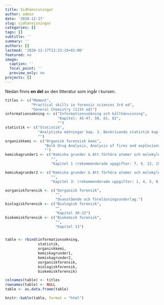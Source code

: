 ```yaml
---
title: Sidhänvisningar
author: admin
date: '2020-12-17'
slug: sidhänvisningar
categories: []
tags: []
subtitle: ''
summary: ''
authors: []
lastmod: '2020-12-17T13:23:19+01:00'
featured: no
image:
  caption: ''
  focal_point: ''
  preview_only: no
projects: []
---
```


Nedan finns **en del** av den litteratur som ingår i kursen.

```r


titles <- c("Moment",
            "Practical skills in forensic sciences 3rd ed",
            "General Chemistry (11th ed)")
informationsokning <- c("Informationssökning och källhänvisning",
                        "Kapitel: 45-47, 58, 61, 62",
                        "")
statistik <- c("Statistik",
               "Analytiska mätningar kap. 3. Beskrivande statistik kap. 55. Använda excel för beräkningar kap. 49 och Box 55.3 (kapitel 55). Presentation av beskrivande statistik kap. 53, 54",
               "")
organiskkemi <- c("Organisk forensisk kemi",
                  "Bulk Drug Analysis, Analysis of fires and explosions, kap 39. Spektroskopi, FTIR: Kap 44, kap 16 dem tre första sidorna, kap 19 GC: s. 135-142",
                  "")
kemiskagrunder1 <- c("Kemiska grunder & Att förhöra atomer och molekyler 1",
                     "",
                     "Kapitel 1 (rekommenderade uppgifter: 7, 9, 12, 19, 22, 27, 28, 30, 32, 38, 48, 54, 62). Kapitel 2 (rekommenderade uppgifter: 2, 8, 12, 13, 23, 26, 28, 33, 39, 41, 44, 47, 55, 58, 60, 64, 67, 71, 85)")

kemiskagrunder2 <- c("Kemiska grunder & Att förhöra atomer och molekyler 2",
                     "",
                     "Kapitel 3: (rekommenderade uppgifter: 1, 4, 5, 8, 12, 16, 18, 21, 29, 33, 38, 51, 53, 57, 60, 62, 68). Kapitel 8, sid 301-306, 316-320.")

oorganiskforensik <- c("Oorganisk forensik",
                       "",
                       "Ovanstående och föreläsningsunderlag.")
biologiskforensik <- c("Biologisk forensik",
                       "",
                       "Kapitel 30-32")
biokemiskforensik <- c("Biokemisk forensik",
                       "",
                       "Kapitel 13")


table <- rbind(informationsokning,
               statistik,
               organiskkemi,
               kemiskagrunder1,
               kemiskagrunder2,
               oorganiskforensik,
               biologiskforensik,
               biokemiskforensik)

colnames(table) <- titles
rownames(table) <- NULL
table <- as.data.frame(table)

knitr::kable(table, format = "html")

```

